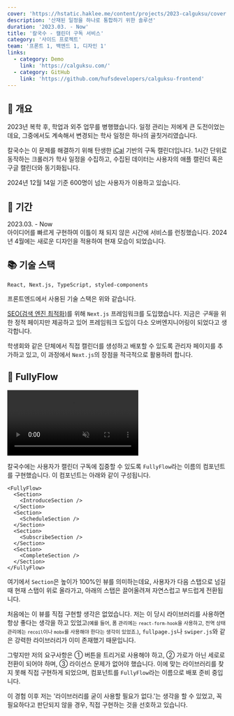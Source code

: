 ```yaml
---
cover: 'https://hstatic.haklee.me/content/projects/2023-calguksu/cover.webp'
description: '산재된 일정을 하나로 통합하기 위한 솔루션'
duration: '2023.03. - Now'
title: '칼국수 - 캘린더 구독 서비스'
category: '사이드 프로젝트'
team: '프론트 1, 백엔드 1, 디자인 1'
links:
  - category: Demo
    link: 'https://calguksu.com/'
  - category: GitHub
    link: 'https://github.com/hufsdevelopers/calguksu-frontend'
---
```


## 🔖 개요

2023년 복학 후, 학업과 외주 업무를 병행했습니다. 일정 관리는 저에게 큰 도전이었는데요, 그중에서도 계속해서 변경되는 학사 일정은 하나의 골칫거리였습니다.

칼국수는 이 문제를 해결하기 위해
탄생한 <a href="https://ko.wikipedia.org/wiki/%EC%95%84%EC%9D%B4%EC%BA%98%EB%A6%B0%EB%8D%94" target="_blank" rel="noreferrer noopener">
iCal</a> 기반의 구독 캘린더입니다. 1시간 단위로 동작하는 크롤러가 학사 일정을 수집하고, 수집된 데이터는 사용자의 애플 캘린더 혹은 구글 캘린더와 동기화됩니다.

2024년 12월 14일 기준 600명이 넘는 사용자가 이용하고 있습니다.

## 📅 기간

2023.03. - Now  
아이디어를 빠르게 구현하여 이틀이 채 되지 않은 시간에 서비스를 런칭했습니다. 2024년 4월에는 새로운 디자인을 적용하여 현재 모습이 되었습니다.

## 📚 기술 스택

`React, Next.js, TypeScript, styled-components`

프론트엔드에서 사용된 기술 스택은 위와 같습니다.

<a href="https://developer.mozilla.org/ko/docs/Glossary/SEO" target="_blank" rel="noreferrer noopener">SEO(검색 엔진
  최적화)</a>를 위해 `Next.js` 프레임워크를 도입했습니다. 지금은 *구독*을 위한 정적 페이지만 제공하고 있어 프레임워크 도입이 다소 오버엔지니어링이 되었다고 생각합니다.

학생회와 같은 단체에서 직접 캘린더를 생성하고 배포할 수 있도록 관리자 페이지를 추가하고 있고, 이 과정에서 `Next.js`의 장점을 적극적으로 활용하려 합니다.

## 🌊 FullyFlow

<video controls muted>
  <source
    src="https://hstatic.haklee.me/content/projects/2023-calguksu/flow.webm"
    type="video/webm" />
  <source
    src="https://hstatic.haklee.me/content/projects/2023-calguksu/flow.mp4"
    type="video/mp4" />
  이 비디오가 보이지 않나요? 이슈로 알려주세요. 😢
</video>

칼국수에는 사용자가 캘린더 구독에 집중할 수 있도록 `FullyFlow`라는 이름의 컴포넌트를 구현했습니다. 이 컴포넌트는 아래와 같이 구성됩니다.

```tsx
<FullyFlow>
  <Section>
    <IntroduceSection />
  </Section>
  <Section>
    <ScheduleSection />
  </Section>
  <Section>
    <SubscribeSection />
  </Section>
  <Section>
    <CompleteSection />
  </Section>
</FullyFlow>
```

여기에서 `Section`은 높이가 100%인 뷰를 의미하는데요, 사용자가 다음 스탭으로 넘길 때 현재 스탭이 위로 올라가고, 아래의 스탭은 끌어올려져 자연스럽고 부드럽게 전환됩니다.

처음에는 이 뷰를 직접 구현할 생각은 없었습니다. 저는 이 당시 라이브러리를 사용하면 항상 좋다는 생각을 하고 있었고<small>(예를 들어, 폼 관리에는 `react-form-hook`을 사용하고, 전역 상태
관리에는 `recoil`이나 `mobx`를 사용해야 한다는 생각이 있었죠.)</small>, `fullpage.js`나 `swiper.js`와 같은 강력한 라이브러리가 이미 존재했기 때문입니다.

그렇지만 저의 요구사항은 ① 버튼을 트리거로 사용해야 하고, ② 가로가 아닌 세로로 전환이 되어야 하며, ③ 라이선스 문제가 없어야 했습니다. 이에 맞는 라이브러리를 찾지 못해 직접 구현하게 되었으며, 컴포넌트를 `FullyFlow`라는 이름으로 배포 준비 중입니다.

이 경험 이후 저는 '라이브러리를 굳이 사용할 필요가 없다.'는 생각을 할 수 있었고, 꼭 필요하다고 판단되지 않을 경우, 직접 구현하는 것을 선호하고 있습니다.
